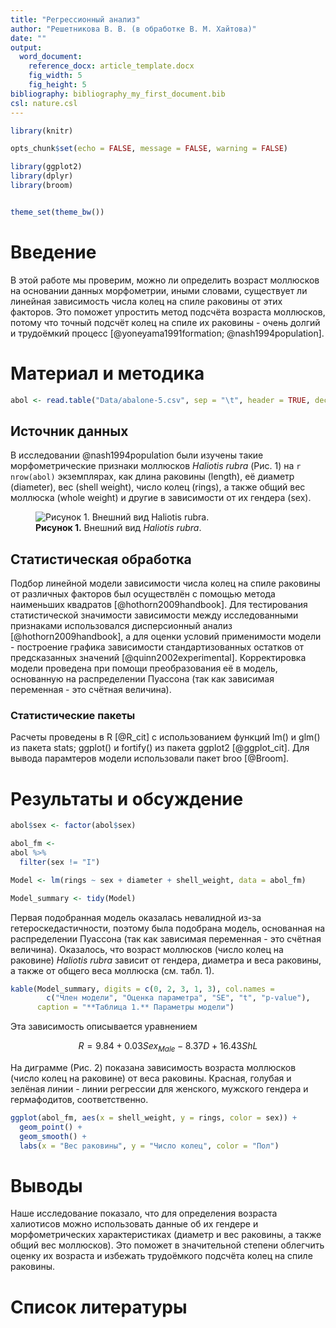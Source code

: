 ```yaml
---
title: "Регрессионный анализ"
author: "Решетникова В. В. (в обработке В. М. Хайтова)"
date: ""
output:
  word_document:
    reference_docx: article_template.docx
    fig_width: 5
    fig_height: 5
bibliography: bibliography_my_first_document.bib
csl: nature.csl
---
```


```r
library(knitr)

opts_chunk$set(echo = FALSE, message = FALSE, warning = FALSE)

```


```r
library(ggplot2)
library(dplyr)
library(broom)


theme_set(theme_bw())
```


# Введение

В этой работе мы проверим, можно ли определить возраст моллюсков на основании данных морфометрии, иными словами, существует ли линейная зависимость числа колец на спиле раковины от этих факторов. Это поможет упростить метод подсчёта возраста моллюсков, потому что точный подсчёт колец на спиле их раковины - очень долгий и трудоёмкий процесс [@yoneyama1991formation; @nash1994population].

# Материал и методика

```r

abol <- read.table("Data/abalone-5.csv", sep = "\t", header = TRUE, dec = ".")

```




## Источник данных

В исследовании @nash1994population  были изучены такие морфометрические признаки моллюсков *Haliotis rubra* (Рис. 1) на `r nrow(abol)` экземплярах, как длина раковины (length), её диаметр (diameter), вес (shell weight), число колец (rings), а также общий вес моллюска (whole weight) и другие в зависимости от их гендера (sex).


![**Рисунок 1.** Внешний вид *Haliotis rubra*.](Figures/Haliotis_rubra.jpg)


## Статистическая обработка

Подбор линейной модели зависимости числа колец на спиле раковины от различных факторов был осуществлён с помощью метода наименьших квадратов [@hothorn2009handbook]. Для тестирования статистической значимости зависимости между исследованными признаками использовался дисперсионный анализ [@hothorn2009handbook], а для оценки условий применимости модели - построение графика зависимости стандартизованных остатков от предсказанных значений [@quinn2002experimental]. Корректировка модели проведена при помощи преобразования её в модель, основанную на распределении Пуассона (так как зависимая переменная - это счётная величина).

### Статистические пакеты 

Расчеты проведены в R [@R_cit] с использованием функций lm() и glm() из пакета stats;  ggplot() и fortify() из пакета ggplot2 [@ggplot_cit]. Для вывода парамтеров модели использовали пакет broo [@Broom].


# Результаты и обсуждение

```r
abol$sex <- factor(abol$sex)

abol_fm <-
abol %>% 
  filter(sex != "I") 

Model <- lm(rings ~ sex + diameter + shell_weight, data = abol_fm)

Model_summary <- tidy(Model)

```


Первая подобранная модель оказалась невалидной из-за гетероскедастичности, поэтому была подобрана модель, основанная на распределении Пуассона (так как зависимая переменная - это счётная величина). Оказалось, что возраст моллюсков (число колец на раковине) *Haliotis rubra* зависит от гендера, диаметра и веса раковины, а также от общего веса моллюска (см. табл. 1). 

```r

kable(Model_summary, digits = c(0, 2, 3, 1, 3), col.names = 
        c("Член модели", "Оценка параметра", "SE", "t", "p-value"),
      caption = "**Таблица 1.** Параметры модели")

```



Эта зависимость описывается уравнением 

$$
R = 9.84 + 0.03Sex_{Male} -8.37D +16.43ShL
$$


На диграмме (Рис. 2) показана зависимость возраста моллюсков (число колец на раковине) от веса раковины. Красная, голубая и зелёная линии - линии регрессии для женского, мужского гендера и гермафодитов, соответственно.


```r
ggplot(abol_fm, aes(x = shell_weight, y = rings, color = sex)) +
  geom_point() +
  geom_smooth() +
  labs(x = "Вес раковины", y = "Число колец", color = "Пол")
```



# Выводы

Наше исследование показало, что для определения возраста халиотисов можно использовать данные об их гендере и морфометрических характеристиках (диаметр и вес раковины, а также общий вес моллюсков). Это поможет в значительной степени облегчить оценку их возраста и избежать трудоёмкого подсчёта колец на спиле раковины.


# Список литературы
